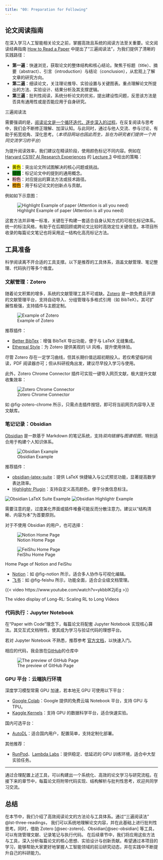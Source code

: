 ```yaml
---
title: "00: Preparation for Following"
---
```


## 论文阅读指南

在深入学习人工智能相关论文之前，掌握高效且系统的阅读方法至关重要。论文阅读经典指南 [How to Read a Paper](https://web.stanford.edu/class/ee384m/Handouts/HowtoReadPaper.pdf) 中提出了“三遍阅读法”，为我们提供了清晰的实践路径：

:::{.highlight-box  #lst-three-readings}

- **第一遍**：快速浏览，获取论文的整体结构和核心结论。聚焦于标题（title）、摘要（abstract）、引言（introduction）与结论（conclusion），从宏观上了解文章的研究方向。
- **第二遍**：细读论文，关注理论推导、实验设置与关键图表。重点理解论文所提出的方法、实验设计、结果分析及其支撑逻辑。
- **第三遍**：批判性阅读，系统分析论文的优劣，提出建设性问题，反思该方法是否具有通用性或是否能应用于自身研究。

三遍阅读法
::: 

需要强调的是，<u>阅读论文是一个循环迭代、逐步深入的过程</u>。在反复阅读与思考中，我们会不断修正理解、加深认知。与此同时，通过与他人交流、参与讨论，有助于拓宽视角、深化思考。（*本项目网站也因此而生，旨在为研究者们提供一个共同交流学习的平台*）

为提升阅读效率，我们建议在精读阶段，使用颜色标记不同内容。例如在 [Harvard CS197 AI Research Experiences](https://docs.google.com/document/d/1uvAbEhbgS_M-uDMTzmOWRlYxqCkogKRXdbKYYT98ooc/edit?tab=t.0) 的 [Lecture 3](https://docs.google.com/document/d/1bPhwNdCCKkm1_adD0rx1YV6r2JG98qYmTxutT5gdAdQ/edit?tab=t.0#heading=h.qotknb42dmr1) 中给出的策略：

- <span style="background-color: yellow;  color: inherit;">黄色</span>：突出论文所试图解决的核心问题或挑战。
- <span style="background-color: green;  color: inherit;">绿色</span>：标记论文中的提到的通用概念。
- <span style="background-color: pink;  color: inherit;">粉色</span>：对应提出的算法方法或技术路径。
- <span style="background-color: orange;  color: inherit;">橙色</span>：用于标记论文的创新点与贡献。

例如如下示意图：

![Highlight Example of paper (Attention is all you need)](./00-intro/transformer-example.png){#fig-highlight-example}

这套方法并非唯一标准，关键在于构建一套适合自身认知方式的可视化标记体系。统一的标注风格，有助于在后期回顾或跨论文比较时高效定位关键信息。本项目所收录的每篇论文笔记也将采用这一结构化高亮标记方法。

## 工具准备

科学阅读离不开合适的工具支撑。以下是推荐的工具体系，涵盖文献管理、笔记整理、代码执行等多个维度。

### 文献管理：Zotero {#sec-zotero}

随着论文积累的增多，系统的文献管理工具不可或缺。[Zotero](https://www.zotero.org/) 是一款免费且开源的文献管理平台，支持自动导入、分组管理与多格式引用（如 BibTeX）。其可扩展性极强，支持插件与主题定制。

![Example of Zotero](./00-intro/zotero.png){#fig-zotero-example}

推荐插件：

- [Better BibTex](https://github.com/retorquere/zotero-better-bibtex)：增强 BibTeX 导出功能，便于与 LaTeX 无缝集成。
- [Ethereal Style](https://github.com/MuiseDestiny/zotero-style)：为 Zotero 提供美观的 UI 风格，提升使用体验。

尽管 Zotero 存在一定学习曲线，但其长期价值远超初期投入。若仅希望临时阅读，PDF 阅读器亦可；但从科研视角出发，建议尽早投入学习与使用。

此外，Zotero Chrome Connector 插件可实现一键导入网页文献，极大提升文献收集效率：

![Zotero Chrome Connector](./00-intro/zotero-chrome.png){#fig-zotero-chrome}

如 @fig-zotero-chrome 所示，只需点击插件按钮，即可将当前网页内容导入至文献库。

### 笔记记录：Obsidian  {#sec-obsidian}

[Obsidian](https://obsidian.md/) 是一款基于 Markdown 的笔记系统，支持*双向链接*与*图谱视图*，特别适合用于构建个人知识体系。

![Obsidian Example](./00-intro/obsidan.png){#fig-obsidan-example}

推荐插件：

- [obsidian-latex-suite](https://github.com/artisticat1/obsidian-latex-suite)：提供 LaTeX 快捷输入与公式预览功能，显著提高数学表达效率。
- [Highlightr Plugin](https://github.com/chetachiezikeuzor/Highlightr-Plugin)：支持自定义高亮颜色，便于分类信息标注。

![Obsidian LaTeX Suite Example](./00-intro/obsidian-latex.gif){#fig-obsidian-latex}
![Obsidian Highlightr Example](./00-intro/obsidian-highlightr.gif){#fig-obsidian-highlightr}

需要注意的是，过度美化界面或插件堆叠可能反而分散注意力。建议以“结构清晰、内容为本”为首要原则。

对于不使用 Obsidian 的用户，也可选择：

::: {#fig-notion-feishu layout-ncol=2}

![Notion Home Page](./00-intro/notion.png){#fig-notion}

![FeiShu Home Page](./00-intro/feishu.png){#fig-feishu}

Home Page of Notion and FeiShu

:::

- [Notion](https://www.notion.so/)：如 @fig-notion 所示，适合多人协作与可视化编辑。
- [飞书](https://www.feishu.cn/)：如 @fig-feishu 所示，功能全面，适合企业级文档管理。


:::{#fig-video}
{{< video https://www.youtube.com/watch?v=ykbblK2jiEg >}}

The video display of Long-RL: Scaling RL to Long Videos
:::

### 代码执行：Jupyter Notebook

在“Paper with Code”理念下，每篇论文将配套 Jupyter Notebook 实现核心算法。其交互式文档特性，使其成为学习与验证代码的理想平台。

::: {.callout-note}
若对 Jupyter Notebook 不熟悉，推荐参考 [官方文档](https://jupyter.org/documentation)，以快速入门。
:::


相应的代码，我会放在[GitHub](https://github.com/YYZhang2025/100-AI-Code)的仓库中

![The preview of GitHub Page](./00-intro/github.png){#fig-github}

### GPU 平台：云端执行环境

深度学习模型常需 GPU 加速，若本地无 GPU 可使用以下平台：

- [Google Colab](https://colab.research.google.com/)：Google 提供的免费云端 Notebook 平台，支持 GPU 与 TPU。
- [Kaggle Kernels](https://www.kaggle.com/kernels)：支持 GPU 的数据科学平台，适合快速实验。

国内可选平台：

- [AutoDL](https://autodl.cn/)：适合国内用户，配置简单，支持定制化部署。

其他推荐：

- [RunPod](https://www.runpod.io/)、[Lambda Labs](https://lambdalabs.com/)：提供稳定、低延迟的 GPU 训练环境，适合中大型实验任务。

---

通过合理配置上述工具，可以构建出一个系统化、高效的论文学习与研究流程。在接下来的章节中，每篇论文将附带代码实现、结构解析与批判性思考，欢迎共同学习交流。



## 总结
在本节中，我们介绍了高效阅读论文的方法论与工具体系。通过“三遍阅读法” @lst-three-readings， 我们可以系统地理解论文内容，并在此基础上进行批判性思考。同时，借助 Zotero [@sec-zotero]、Obsidian[@sec-obsidian] 等工具，可以有效管理文献、记录笔记与执行代码。
在后续章节中，我们将应用这些方法与工具，深入分析每篇论文的核心思想、实验设计与创新贡献。希望通过本项目的学习，能够帮助大家更好地掌握人工智能领域的前沿研究动态，并在实践中不断提升自己的科研能力。
